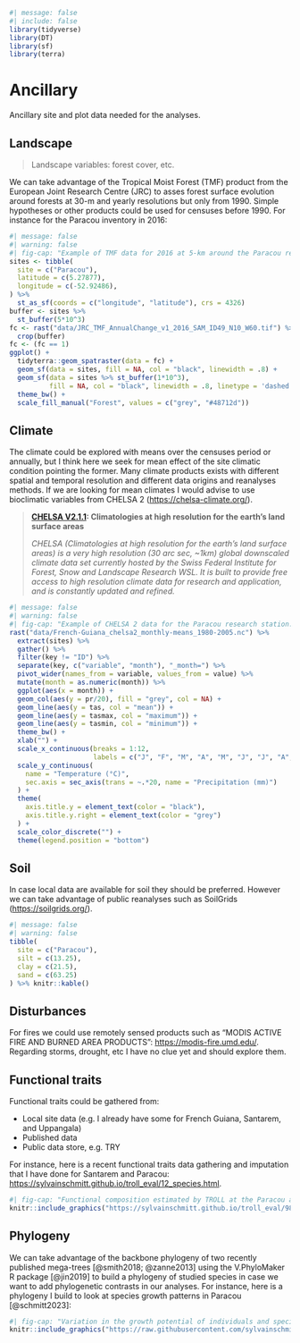 ```r
#| message: false
#| include: false
library(tidyverse)
library(DT)
library(sf)
library(terra)
```

# Ancillary

Ancillary site and plot data needed for the analyses.

## Landscape

> Landscape variables: forest cover, etc. 

We can take advantage of the Tropical Moist Forest (TMF) product from the European Joint Research Centre (JRC) to asses forest surface evolution around forests at 30-m and yearly resolutions but only from 1990. Simple hypotheses or other products could be used for censuses before 1990. For instance for the Paracou inventory in 2016:

```r
#| message: false
#| warning: false
#| fig-cap: "Example of TMF data for 2016 at 5-km around the Paracou research station. Green area are intact forests, the black point the Paracou research station, and the black circle an exemple of a 1-km buffer around the station that could be used to compute landscape metrics."
sites <- tibble(
  site = c("Paracou"),
  latitude = c(5.27877),
  longitude = c(-52.92486),
) %>% 
  st_as_sf(coords = c("longitude", "latitude"), crs = 4326)
buffer <- sites %>% 
  st_buffer(5*10^3)
fc <- rast("data/JRC_TMF_AnnualChange_v1_2016_SAM_ID49_N10_W60.tif") %>% 
  crop(buffer)
fc <- (fc == 1)
ggplot() +
  tidyterra::geom_spatraster(data = fc) +
  geom_sf(data = sites, fill = NA, col = "black", linewidth = .8) +
  geom_sf(data = sites %>% st_buffer(1*10^3),
          fill = NA, col = "black", linewidth = .8, linetype = 'dashed') +
  theme_bw() +
  scale_fill_manual("Forest", values = c("grey", "#48712d"))
```

## Climate

The climate could be explored with means over the censuses period or annually, but I think here we seek for mean effect of the site climatic condition pointing the former. Many climate products exists with different spatial and temporal resolution and different data origins and reanalyses methods. If we are looking for mean climates I would advise to use bioclimatic variables from CHELSA 2 (<https://chelsa-climate.org/>).

> [**CHELSA V2.1.1**](https://chelsa-climate.org/)**: Climatologies at high resolution for the earth’s land surface areas**
>
> *CHELSA (Climatologies at high resolution for the earth’s land surface areas) is a very high resolution (30 arc sec, \~1km) global downscaled climate data set currently hosted by the Swiss Federal Institute for Forest, Snow and Landscape Research WSL. It is built to provide free access to high resolution climate data for research and application, and is constantly updated and refined.*

```r
#| message: false
#| warning: false
#| fig-cap: "Example of CHELSA 2 data for the Paracou research station."
rast("data/French-Guiana_chelsa2_monthly-means_1980-2005.nc") %>% 
  extract(sites) %>% 
  gather() %>% 
  filter(key != "ID") %>% 
  separate(key, c("variable", "month"), "_month=") %>% 
  pivot_wider(names_from = variable, values_from = value) %>% 
  mutate(month = as.numeric(month)) %>% 
  ggplot(aes(x = month)) +
  geom_col(aes(y = pr/20), fill = "grey", col = NA) +
  geom_line(aes(y = tas, col = "mean")) +
  geom_line(aes(y = tasmax, col = "maximum")) +
  geom_line(aes(y = tasmin, col = "minimum")) +
  theme_bw() +
  xlab("") + 
  scale_x_continuous(breaks = 1:12,
                     labels = c("J", "F", "M", "A", "M", "J", "J", "A", "S", "O", "N", "D")) +
  scale_y_continuous(
    name = "Temperature (°C)",
    sec.axis = sec_axis(trans = ~.*20, name = "Precipitation (mm)")
  ) +
  theme(
    axis.title.y = element_text(color = "black"),
    axis.title.y.right = element_text(color = "grey")
  ) +
  scale_color_discrete("") +
  theme(legend.position = "bottom")
```

## Soil

In case local data are available for soil they should be preferred. However we can take advantage of public reanalyses such as SoilGrids (<https://soilgrids.org/>).

```r
#| message: false
#| warning: false
tibble(
  site = c("Paracou"),
  silt = c(13.25),
  clay = c(21.5),
  sand = c(63.25)
) %>% knitr::kable()
```

## Disturbances

For fires we could use remotely sensed products such as "MODIS ACTIVE FIRE AND BURNED AREA PRODUCTS": <https://modis-fire.umd.edu/>. Regarding storms, drought, etc I have no clue yet and should explore them.

## Functional traits

Functional traits could be gathered from:

-   Local site data (e.g. I already have some for French Guiana, Santarem, and Uppangala)
-   Published data
-   Public data store, e.g. TRY

For instance, here is a recent functional traits data gathering and imputation that I have done for Santarem and Paracou: <https://sylvainschmitt.github.io/troll_eval/12_species.html>.

```r
#| fig-cap: "Functional composition estimated by TROLL at the Paracou and Tapajos site expressed in terms of distribution per trait and site."
knitr::include_graphics("https://sylvainschmitt.github.io/troll_eval/98_companion_figures_files/figure-html/ft-1.png")
```

## Phylogeny

We can take advantage of the backbone phylogeny of two recently published mega-trees [@smith2018; @zanne2013] using the V.PhyloMaker R package [@jin2019] to build a phylogeny of studied species in case we want to add phylogenetic contrasts in our analyses. For instance, here is a phylogeny I build to look at species growth patterns in Paracou [@schmitt2023]:

```r
#| fig-cap: "Variation in the growth potential of individuals and species as a function of neighbourhood crowding, taxonomic levels or across phylogeny. A. Individual growth potential (Gmaxi) is significantly decreasing with neighbourhood crowding index (NCI, =-0.99, p<0.001, R2=0.102). B. The variation of individual growth potential (Gmaxi) across taxonomy show most of the variation at the individual (=0.45, Tab. 1), then explained by genus (=0.09) before species (=0.04) and family (=0.06). C. The distribution of species growth potential (Median[Gmaxi]) across the phylogeny from slow growing species in dark blue to fast growing species in yellow (log-scale) is phylogenetically structured (Pagel’s =0.78, p<0.001) with a significant positive autocorrelation to a phylogenetic partistic distance below 100 (Fig. S2), corresponding to the genus level (Tab. 1)."
knitr::include_graphics("https://raw.githubusercontent.com/sylvainschmitt/treegrowth/main/docs/treegrowth_files/figure-html/figall-1.png")
```
